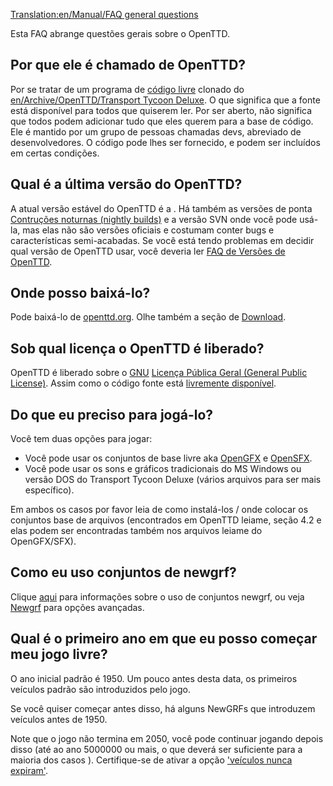 [[Translation:en/Manual/FAQ general questions]]

{{pt/FAQmenu}}

Esta FAQ abrange questões gerais sobre o OpenTTD.

==Por que ele é chamado de OpenTTD?==
Por se tratar de um programa de [http://www.opensource.org/ código livre] clonado do [[en/Archive/OpenTTD/Transport Tycoon Deluxe]].
O que significa que a fonte está disponível para todos que quiserem ler.  Por ser aberto, não significa que todos podem adicionar tudo que eles querem para a base de código. Ele é mantido por um grupo de pessoas chamadas devs, abreviado de desenvolvedores. O código pode lhes ser fornecido, e podem ser incluídos em certas condições.

==Qual é a última versão do OpenTTD?==
A atual versão estável do OpenTTD é a {{en/Version}}. Há também as versões de ponta [[pt/Nightly build|Contruções noturnas (nightly builds)]] e a versão SVN onde você pode usá-la, mas elas não são versões oficiais e costumam conter bugs e características semi-acabadas. Se você está tendo problemas em decidir qual versão de OpenTTD usar, você deveria ler [[pt/Archive/Other/FAQ Versões de OpenTTD|FAQ de Versões de OpenTTD]].

==Onde posso baixá-lo?==
Pode baixá-lo de [http://www.openttd.org/download-stable openttd.org]. Olhe também a seção de [[pt/Download|Download]].

==Sob qual licença o OpenTTD é liberado?==
OpenTTD é liberado sobre o [http://www.gnu.org/ GNU] [http://www.gnu.org/copyleft/gpl.html Licença Pública Geral (General Public License)]. Assim como o código fonte está [[en/SVN#How_can_I_obtain_the_source_code.3F|livremente disponível]].

==Do que eu preciso para jogá-lo?==
Você tem duas opções para jogar:
* Você pode usar os conjuntos de base livre aka [http://dev.openttdcoop.org/projects/opengfx OpenGFX ] e [http://dev.openttdcoop.org/projects/opensfx OpenSFX ].
* Você pode usar os sons e gráficos tradicionais do MS Windows ou versão DOS do Transport Tycoon Deluxe (vários arquivos para ser mais específico).
Em ambos os casos por favor leia de como instalá-los / onde colocar os conjuntos base de arquivos (encontrados em OpenTTD leiame, seção 4.2 e elas podem ser encontradas também nos arquivos leiame do OpenGFX/SFX).

==Como eu uso conjuntos de newgrf?==
Clique [[pt/FAQ NewGRF|aqui]] para informações sobre o uso de conjuntos newgrf, ou veja [[pt/Newgrf|Newgrf]] para opções avançadas.

==Qual é o primeiro ano em que eu posso começar meu jogo livre?==
O ano inicial padrão é 1950. Um pouco antes desta data, os primeiros veículos padrão são introduzidos pelo jogo.

Se você quiser começar antes disso, há alguns NewGRFs que introduzem veículos antes de 1950.

Note que o jogo não termina em 2050, você pode continuar jogando depois disso (até ao ano 5000000 ou mais, o que deverá ser suficiente para a maioria dos casos {{en/Emoticon|:)}}). Certifique-se de ativar a opção [[en/Archive/Manual/Settings/Advanced Settings/Vehicles#Vehicles never expire|'veículos nunca expiram']].